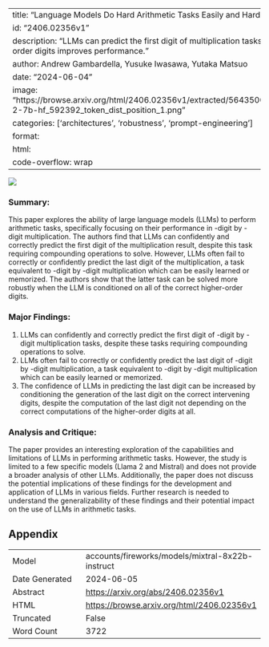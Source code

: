 
---
title: "Language Models Do Hard Arithmetic Tasks Easily and Hardly Do Easy Arithmetic Tasks"
id: "2406.02356v1"
description: "LLMs can predict the first digit of multiplication tasks but struggle with the last. Providing higher-order digits improves performance."
author: Andrew Gambardella, Yusuke Iwasawa, Yutaka Matsuo
date: "2024-06-04"
image: "https://browse.arxiv.org/html/2406.02356v1/extracted/5643500/1_592_392_first_digit_unconditional/Llama-2-7b-hf_592392_token_dist_position_1.png"
categories: ['architectures', 'robustness', 'prompt-engineering']
format:
  html:
    code-overflow: wrap
---

![](https://browse.arxiv.org/html/2406.02356v1/extracted/5643500/1_592_392_first_digit_unconditional/Llama-2-7b-hf_592392_token_dist_position_1.png)

### Summary:

This paper explores the ability of large language models (LLMs) to perform arithmetic tasks, specifically focusing on their performance in -digit by -digit multiplication. The authors find that LLMs can confidently and correctly predict the first digit of the multiplication result, despite this task requiring compounding operations to solve. However, LLMs often fail to correctly or confidently predict the last digit of the multiplication, a task equivalent to -digit by -digit multiplication which can be easily learned or memorized. The authors show that the latter task can be solved more robustly when the LLM is conditioned on all of the correct higher-order digits.

### Major Findings:

1. LLMs can confidently and correctly predict the first digit of -digit by -digit multiplication tasks, despite these tasks requiring compounding operations to solve.
2. LLMs often fail to correctly or confidently predict the last digit of -digit by -digit multiplication, a task equivalent to -digit by -digit multiplication which can be easily learned or memorized.
3. The confidence of LLMs in predicting the last digit can be increased by conditioning the generation of the last digit on the correct intervening digits, despite the computation of the last digit not depending on the correct computations of the higher-order digits at all.

### Analysis and Critique:

The paper provides an interesting exploration of the capabilities and limitations of LLMs in performing arithmetic tasks. However, the study is limited to a few specific models (Llama 2 and Mistral) and does not provide a broader analysis of other LLMs. Additionally, the paper does not discuss the potential implications of these findings for the development and application of LLMs in various fields. Further research is needed to understand the generalizability of these findings and their potential impact on the use of LLMs in arithmetic tasks.

## Appendix

|          |          |
|----------|----------|
| Model     | accounts/fireworks/models/mixtral-8x22b-instruct       |
| Date Generated     | 2024-06-05       |
| Abstract | [https://arxiv.org/abs/2406.02356v1](https://arxiv.org/abs/2406.02356v1)        |
| HTML     | [https://browse.arxiv.org/html/2406.02356v1](https://browse.arxiv.org/html/2406.02356v1)       |
| Truncated       | False       |
| Word Count       | 3722       |